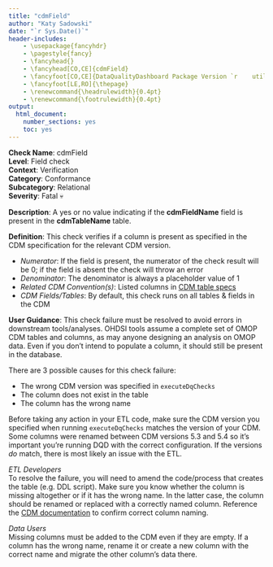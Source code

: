```yaml
---
title: "cdmField"
author: "Katy Sadowski"
date: "`r Sys.Date()`"
header-includes:
    - \usepackage{fancyhdr}
    - \pagestyle{fancy}
    - \fancyhead{}
    - \fancyhead[CO,CE]{cdmField}
    - \fancyfoot[CO,CE]{DataQualityDashboard Package Version `r    utils::packageVersion("DataQualityDashboard")`}
    - \fancyfoot[LE,RO]{\thepage}
    - \renewcommand{\headrulewidth}{0.4pt}
    - \renewcommand{\footrulewidth}{0.4pt}
output:
  html_document:
    number_sections: yes
    toc: yes
---
```


**Check Name**: cdmField
<br>**Level**: Field check
<br>**Context**: Verification
<br>**Category**: Conformance
<br>**Subcategory**: Relational
<br>**Severity**: Fatal &#x1F480;

**Description**: A yes or no value indicating if the **cdmFieldName** field is present in the **cdmTableName** table.

**Definition**: This check verifies if a column is present as specified in the CDM specification for the relevant CDM version. 

- *Numerator*: If the field is present, the numerator of the check result will be 0; if the field is absent the check will throw an error
- *Denominator*: The denominator is always a placeholder value of 1
- *Related CDM Convention(s)*: Listed columns in [CDM table specs](https://ohdsi.github.io/CommonDataModel/index.html)
- *CDM Fields/Tables*: By default, this check runs on all tables & fields in the CDM

**User Guidance**: This check failure must be resolved to avoid errors in downstream tools/analyses.  OHDSI tools assume a complete set of OMOP CDM tables and columns, as may anyone designing an analysis on OMOP data.  Even if you don’t intend to populate a column, it should still be present in the database.

There are 3 possible causes for this check failure: 

- The wrong CDM version was specified in `executeDqChecks` 
- The column does not exist in the table 
- The column has the wrong name 

Before taking any action in your ETL code, make sure the CDM version you specified when running `executeDqChecks` matches the version of your CDM.  Some columns were renamed between CDM versions 5.3 and 5.4 so it’s important you’re running DQD with the correct configuration. If the versions *do* match, there is most likely an issue with the ETL.

*ETL Developers*\
To resolve the failure, you will need to amend the code/process that creates the table (e.g. DDL script).  Make sure you know whether the column is missing altogether or if it has the wrong name.  In the latter case, the column should be renamed or replaced with a correctly named column.  Reference the [CDM documentation](https://ohdsi.github.io/CommonDataModel/index.html) to confirm correct column naming.

*Data Users*\
Missing columns must be added to the CDM even if they are empty. If a column has the wrong name, rename it or create a new column with the correct name and migrate the other column's data there.

